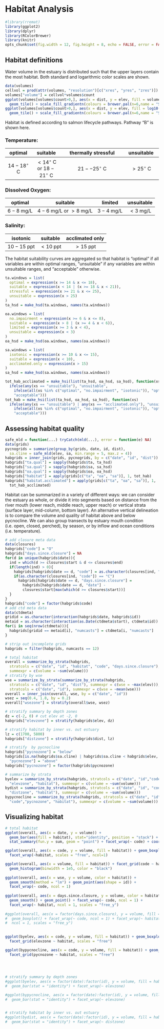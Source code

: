 # Habitat Analysis

```{r include = FALSE}
#library(rremat)
library(ggplot2)
library(dplyr)
library(RColorBrewer)
library(knitr)
opts_chunk$set(fig.width = 12, fig.height = 8, echo = FALSE, error = FALSE)
```

## Habitat definitions

Water volume in the estuary is distributed such that the upper layers contain 
the most habitat. Both standard and logarithmic color scales are shown.

```{r volume-plot}
data(volumes)
cellvol = prod(attr(volumes, "resolution")[c("xres", "yres", "zres")])
volumes["volume"] = cellvol*volumes$count
ggplot(volumes[volumes$count>0,], aes(x = dist, y = elev, fill = volume)) + 
  geom_tile() + scale_fill_gradientn(colours = brewer.pal(n=6,name = "Set1")) 
ggplot(volumes[volumes$count>0,], aes(x = dist, y = elev, fill = log10(volume))) + 
  geom_tile() + scale_fill_gradientn(colours = brewer.pal(n=6,name = "Set1")) 
```

Habitat is defined according to salmon lifecycle pathways. Pathway "B" is 
shown here.

### Temperature:

| optimal | suitable | thermally stressful | unsuitable |
|:-------:|:--------:|:-------------------:|:----------:|
| $14-18^\circ$ C | $< 14^\circ$ C or $18-21^\circ$ C | $21--25^\circ$ C | $> 25^\circ$ C |

### Dissolved Oxygen:

| optimal | suitable | limited | unsuitable |
|:-------:|:--------:|:-------:|:----------:|
| $6-8$ mg/L | $4-6$ mg/L or $> 8$ mg/L | $3-4$ mg/L | $< 3$ mg/L |

### Salinity:

| isotonic | suitable | acclimated only |
|:--------:|:--------:|:---------------:|
| $10-15$ ppt | $< 10$ ppt | $> 15$ ppt |

The habitat suitability curves are aggregated so that habitat is "optimal" if 
all variables are within optimal ranges, "unsuitable" if any variables are 
within unsuitable ranges, and "acceptable" otherwise.

```{r define-habitat}
ta.windows = list(
  optimal = expression(x >= 14 & x <= 18),
  suitable = expression(x < 14 | (x >= 18 & x < 21)),
  stressful = expression(x >= 21 & x <= 25),
  unsuitable = expression(x > 25)
)
ta_hsd = make_hsd(ta.windows, names(ta.windows))

oa.windows = list(
  no.impairment = expression(x >= 6 & x <= 8),
  suitable = expression(x > 8 | (x >= 4 & x < 6)),
  limited = expression(x >= 3 & x < 4),
  unsuitable = expression(x < 3)
)
oa_hsd = make_hsd(oa.windows, names(oa.windows))

sa.windows = list(
  isotonic = expression(x >= 10 & x <= 15),
  suitable = expression(x < 10),
  acclimated.only = expression(x > 15)
)
sa_hsd = make_hsd(sa.windows, names(sa.windows))

tot_hab_acclimated = make_hsi(list(ta_hsd, oa_hsd, sa_hsd), function(xs) 
  ifelse(any(xs == "unsuitable"), "unsuitable", 
    ifelse(all(xs %in% c("optimal", "no.impairment", "isotonic")), "optimal", 
    "acceptable")))
tot_hab = make_hsi(list(ta_hsd, oa_hsd, sa_hsd), function(xs) 
  ifelse(any(xs == "unsuitable") | any(xs == "acclimated.only"), "unsuitable", 
    ifelse(all(xs %in% c("optimal", "no.impairment", "isotonic")), "optimal", 
    "acceptable")))
```

## Assessing habitat quality

```{r calc-habitat}
safe_mld = function(...) tryCatch(mld(...), error = function(e) NA)
data(grids)
pycnogrids = summarize(group_by(grids, date, id, dist), 
  sa.cline = safe_mld(elev, sa, min.range = 5, max.z = 4))
habgrids = inner_join(grids, pycnogrids, by = c("date", "id", "dist"))
habgrids["ta.qual"] = sapply(habgrids$ta, ta_hsd)
habgrids["sa.qual"] = sapply(habgrids$sa, sa_hsd)
habgrids["oa.qual"] = sapply(habgrids$oa, oa_hsd)
habgrids["habitat"] = apply(grids[c("ta", "oa", "sa")], 1, tot_hab)
habgrids["habitat.acclimated"] = apply(grids[c("ta", "oa", "sa")], 1, 
  tot_hab_acclimated)
```

Habitat can be summarized in a variety of different ways: we can consider the 
estuary as whole, or divide it into segments based on distance from the river 
mouth (lower reach, middle reach, upper reach) or vertical strata (surface
layer, mid-column, bottom layer). An alternative vertical delineation is to
compare the volume and quality of habitat above and below pycnocline. We can 
also group transects by estuary mouth condition (i.e. open, closed, perched), 
by season, or by inflow and ocean conditions (i.e. temperature).


```{r add-meta}
# add closure meta data
data(closures)
habgrids["code"] = "O"
habgrids["days.since.closure"] = NA
for(d in unique(habgrids$date)){
  ind = which(d >= closures$start & d <= closures$end)
  if(length(ind) > 0){
    habgrids[habgrids$date == d, "code"] = as.character(closures[ind, "code"])
    if(as.character(closures[ind, "code"]) == "C")
      habgrids[habgrids$date == d, "days.since.closure"] = 
        habgrids[habgrids$date == d, "date"] - 
        closures$start[max(which(d >= closures$start))]
  }
}
habgrids["code"] = factor(habgrids$code)
# add ctd meta data
data(ctdmeta)
gridid = as.character(interaction(habgrids$date, habgrids$id))
metaid = as.character(interaction(as.Date(ctdmeta$start), ctdmeta$id))
for(i in seq(nrow(ctdmeta))){
  habgrids[gridid == metaid[i], "numcasts"] = ctdmeta[i, "numcasts"]  
}

# strip out incomplete grids
habgrids = filter(habgrids, numcasts == 12)
```

```{r summarize-habitat}
# total habitat
overall = summarize_by_strata(habgrids, 
  stratcols = c("date", "id", "habitat", "code", "days.since.closure"), 
  summexpr = c(volume = ~sum(volume)))
# stratify by wse
wse = summarize_by_strata(summarize_by_strata(habgrids, 
  stratcols = c("date", "id", "dist"), summexpr = c(wse = ~max(elev))),
  stratcols = c("date", "id"), summexpr = c(wse = ~mean(wse)))
overall = inner_join(overall, wse, by = c("date", "id"))
wsez = seq(0.4, 1.8, by = 0.2) 
overall["wsezone"] = stratify(overall$wse, wsez)

# stratify summary by depth zones
dz = c(-2, 0) # cut elev at -2, 0 
habgrids["elevzone"] = stratify(habgrids$elev, dz)

# stratify habitat by inner vs. out estuary
lz = c(1700, 5800)
habgrids["distzone"] = stratify(habgrids$dist, lz)

# stratify  by pycnocline
habgrids["pycnozone"] = "below"
habgrids[is.na(habgrids$sa.cline) | habgrids$sa.cline < habgrids$elev, 
  "pycnozone"] = "above"
habgrids["pycnozone"] = factor(habgrids$pycnozone)

# summarize by strata
byelev = summarize_by_strata(habgrids, stratcols = c("date", "id","code", 
  "elevzone", "habitat"), summexpr = c(volume = ~sum(volume)))
bydist = summarize_by_strata(habgrids, stratcols = c("date", "id", "code",
  "distzone", "habitat"), summexpr = c(volume = ~sum(volume)))
bypycnocline = summarize_by_strata(habgrids, stratcols = c("date", "id", 
  "code","pycnozone", "habitat"), summexpr = c(volume = ~sum(volume)))
```

## Visualizing habitat

```{r plot-hab}
# total habitat
ggplot(overall, aes(x = date, y = volume)) + 
  geom_bar(aes(fill = habitat), stat="identity", position = "stack") +  
  stat_summary(fun.y = sum, geom = "point") + facet_wrap(~ code) + coord_flip()

ggplot(overall, aes(x = code, y = volume, fill = habitat)) + geom_boxplot() + 
  facet_wrap(~habitat, scales = "free", ncol=1)

ggplot(overall, aes(x = volume, fill = habitat)) + facet_grid(code ~ habitat) +
  geom_histogram(binwidth = 1e5, color = "black")
  
ggplot(overall, aes(x = wse, y = volume, color = habitat)) + 
  geom_smooth(method = "lm") + geom_point(aes(shape = id)) + 
  facet_wrap(~ code, ncol = 1)
  
ggplot(overall, aes(x = days.since.closure, y = volume, color = habitat)) + 
  geom_smooth() + geom_point() + facet_wrap(~ code, ncol = 1) + 
  facet_wrap(~ habitat, ncol = 1, scales = "free_y")
  
#ggplot(overall, aes(x = factor(days.since.closure), y = volume, fill = habitat)) + 
#  geom_boxplot() + facet_wrap(~ code, ncol = 1) + facet_wrap(~ habitat, 
#  ncol = 1, scales = "free_y")
 
 
ggplot(byelev, aes(x = code, y = volume, fill = habitat)) + geom_boxplot() + 
  facet_grid(elevzone ~ habitat, scales = "free")

ggplot(bypycnocline, aes(x = code, y = volume, fill = habitat)) + geom_boxplot() + 
  facet_grid(pycnozone ~ habitat, scales = "free")

  
  
  
# stratify summary by depth zones
#ggplot(byelev, aes(x = factor(date):factor(id), y = volume, fill = habitat)) + 
#  geom_bar(stat = "identity") + facet_wrap(~ elevzone)

#ggplot(bypycnocline, aes(x = factor(date):factor(id), y = volume, fill = habitat)) + 
#  geom_bar(stat = "identity") + facet_wrap(~ elevzone)
  

# stratify habitat by inner vs. out estuary
#ggplot(bydist, aes(x = factor(date):factor(id), y = volume, fill = habitat)) + 
#  geom_bar(stat = "identity") + facet_wrap(~ distzone)

```

